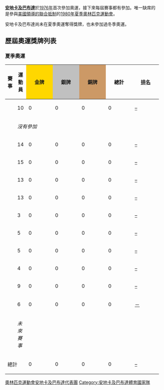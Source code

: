 {{Infobox Country Olympics|NOC=ANT}}

'''[[安地卡及巴布達|安地卡及巴布達]]'''於[[1976年夏季奧林匹克運動會|1976年]]首次參加奧運，接下來每屆賽事都有參加。唯一缺席的是參與[[聯合抵制1980年夏季奧運會|美國領導的聯合抵制]]的[[1980年夏季奧林匹克運動會|1980年夏季奧林匹克運動會]]。

安地卡及巴布達尚未在夏季奧運奪得獎牌，也未參加過冬季奧運。

== 歷屆奧運獎牌列表 ==
{{See also|奧林匹克運動會獎牌統計}}

=== 夏季奧運 ===
{| class="wikitable" style="text-align:center; font-size:90%;"
|-
!賽事
!運動員
|style="background:gold; width:4.5em; font-weight:bold;"|金牌
|style="background:silver; width:4.5em; font-weight:bold;"|銀牌
|style="background:#cc9966; width:4.5em; font-weight:bold;"|銅牌
!style="width:4.5em; font-weight:bold;"|總計
!style="width:4.5em; font-weight:bold;"|[[奧林匹克運動會獎牌榜|排名]]
|-
|align=left| {{GamesName|SOG|1976}} || 10 ||  0 || 0 || 0 || 0 || [[1976年夏季奧林匹克運動會獎牌榜|–]]
|-
|align=left| {{GamesName|SOG|1980}} || colspan=6| ''沒有參加''
|-
|align=left| {{GamesName|SOG|1984}} || 14 ||  0 || 0 || 0 || 0 || [[1984年夏季奧林匹克運動會獎牌榜|–]]
|-
|align=left| {{GamesName|SOG|1988}} || 15 ||  0 || 0 || 0 || 0 || [[1988年夏季奧林匹克運動會獎牌榜|–]]
|-
|align=left| {{GamesName|SOG|1992}} || 13 ||  0 || 0 || 0 || 0 || [[1992年夏季奧林匹克運動會獎牌榜|–]]
|-
|align=left| {{GamesName|SOG|1996}} || 13 ||  0 || 0 || 0 || 0 || [[1996年夏季奧林匹克運動會獎牌榜|–]]
|- 
|align=left| {{GamesName|SOG|2000}} || 3 ||  0 || 0 || 0 || 0 || [[2000年夏季奧林匹克運動會獎牌榜|–]]
|-
|align=left| {{GamesName|SOG|2004}} || 5 ||  0 || 0 || 0 || 0 || [[2004年夏季奧林匹克運動會獎牌榜|–]]
|-
|align=left| {{GamesName|SOG|2008}} || 5 || 0 || 0 || 0 || 0 || [[2008年夏季奧林匹克運動會獎牌榜|–]]
|-
|align=left| {{GamesName|SOG|2012}} || 4 || 0 || 0 || 0 || 0 || [[2012年夏季奧林匹克運動會獎牌榜|–]]
|-
|align=left| {{GamesName|SOG|2016}} || 9 || 0 || 0 || 0 || 0 || [[2016年夏季奧林匹克運動會獎牌榜|–]]
|-
|align=left| {{GamesName|SOG|2020}} || 6 || 0 || 0 || 0 || 0 || [[2020年夏季奧林匹克運動會獎牌榜|－]]
|-
|align=left| {{GamesName|SOG|2024}} || colspan=6; rowspan=3 | ''未來賽事''
|-
|align=left| {{GamesName|SOG|2028}}
|-
|align=left| {{GamesName|SOG|2032}}
|-
!colspan=2| 總計 !! 0 !! 0 !! 0 !! 0 !! [[奧林匹克運動會獎牌統計|–]]
|}



{{NOCinOlympics}}
{{安地卡及巴布達體育國家隊}}

[[Category:奧林匹克運動會安地卡及巴布達代表團|]]
[[Category:安地卡及巴布達體育國家隊|Category:安地卡及巴布達體育國家隊]]